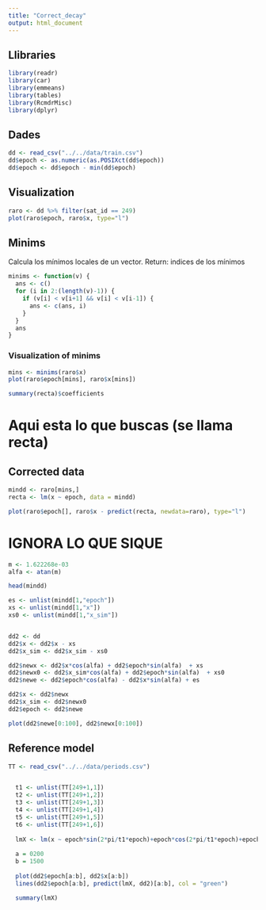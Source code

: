 ```yaml
---
title: "Correct_decay"
output: html_document
---
```


## Llibraries
```r
library(readr)
library(car)
library(emmeans)
library(tables)
library(RcmdrMisc)
library(dplyr)
```
## Dades
```r

dd <- read_csv("../../data/train.csv")
dd$epoch <- as.numeric(as.POSIXct(dd$epoch))
dd$epoch <- dd$epoch - min(dd$epoch)
```

## Visualization
```r
raro <- dd %>% filter(sat_id == 249)
plot(raro$epoch, raro$x, type="l")
```
## Minims
Calcula los mínimos locales de un vector.
Return: indices de los mínimos
```r
minims <- function(v) {
  ans <- c()
  for (i in 2:(length(v)-1)) {
    if (v[i] < v[i+1] && v[i] < v[i-1]) {
      ans <- c(ans, i)
    }
  }
  ans
}
```

### Visualization of minims
```r
mins <- minims(raro$x)
plot(raro$epoch[mins], raro$x[mins])

summary(recta)$coefficients
```
# Aqui esta lo que buscas (se llama recta)



## Corrected data
```r
mindd <- raro[mins,]
recta <- lm(x ~ epoch, data = mindd)

plot(raro$epoch[], raro$x - predict(recta, newdata=raro), type="l")
```
# IGNORA LO QUE SIQUE
############################################################################################

```r
m <- 1.622268e-03
alfa <- atan(m)

head(mindd)

es <- unlist(mindd[1,"epoch"])
xs <- unlist(mindd[1,"x"])
xs0 <- unlist(mindd[1,"x_sim"])


dd2 <- dd
dd2$x <- dd2$x - xs
dd2$x_sim <- dd2$x_sim - xs0

dd2$newx <- dd2$x*cos(alfa) + dd2$epoch*sin(alfa)  + xs
dd2$newx0 <- dd2$x_sim*cos(alfa) + dd2$epoch*sin(alfa)  + xs0
dd2$newe <- dd2$epoch*cos(alfa) - dd2$x*sin(alfa) + es

dd2$x <- dd2$newx
dd2$x_sim <- dd2$newx0
dd2$epoch <- dd2$newe

plot(dd2$newe[0:100], dd2$newx[0:100])
```

## Reference model
```r
TT <- read_csv("../../data/periods.csv")


  t1 <- unlist(TT[249+1,1])
  t2 <- unlist(TT[249+1,2])
  t3 <- unlist(TT[249+1,3])
  t4 <- unlist(TT[249+1,4])
  t5 <- unlist(TT[249+1,5])
  t6 <- unlist(TT[249+1,6])
    
  lmX <- lm(x ~ epoch*sin(2*pi/t1*epoch)+epoch*cos(2*pi/t1*epoch)+epoch*sin(4*pi/t1*epoch)+epoch*cos(4*pi/t1*epoch)+epoch*sin(6*pi/t1*epoch)+epoch*cos(6*pi/t1*epoch)+epoch*sin(8*pi/t1*epoch)+epoch*cos(8*pi/t1*epoch)+epoch*sin(10*pi/t1*epoch)+epoch*cos(10*pi/t1*epoch)+x_sim+y_sim+z_sim+Vx_sim+Vy_sim+Vz_sim, dd2)
    
  a = 0200
  b = 1500
  
  plot(dd2$epoch[a:b], dd2$x[a:b])
  lines(dd2$epoch[a:b], predict(lmX, dd2)[a:b], col = "green")

  summary(lmX)
```

